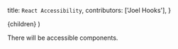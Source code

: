   title: `React Accessibility`,
  contributors: ['Joel Hooks'],
}

  <UltimateGuide frontMatter={meta}>{children}</UltimateGuide>
)

There will be accessible components.
